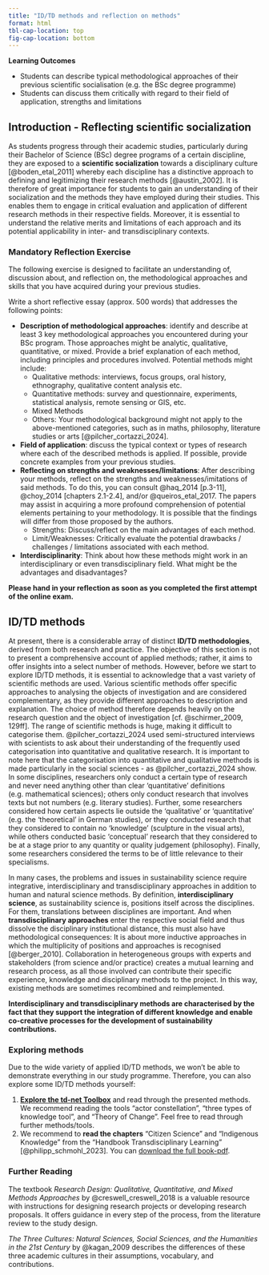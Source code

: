 ```yaml
---
title: "ID/TD methods and reflection on methods"
format: html
tbl-cap-location: top
fig-cap-location: bottom
---
```


::::: learning
::: learning-header
**Learning Outcomes**
:::

::: learning-body
-   Students can describe typical methodological approaches of their previous scientific socialisation (e.g. the BSc degree programme)
-   Students can discuss them critically with regard to their field of application, strengths and limitations
:::
:::::

## Introduction - Reflecting scientific socialization

As students progress through their academic studies, particularly during their Bachelor of Science (BSc) degree programs of a certain discipline, they are exposed to a **scientific socialization** towards a disciplinary culture [@boden_etal_2011] whereby each discipline has a distinctive approach to defining and legitimizing their research methods [@austin_2002]. It is therefore of great importance for students to gain an understanding of their socialization and the methods they have employed during their studies. This enables them to engage in critical evaluation and application of different research methods in their respective fields. Moreover, it is essential to understand the relative merits and limitations of each approach and its potential applicability in inter- and transdisciplinary contexts.

::: {.callout-tip collapse="false"}
### Mandatory Reflection Exercise

The following exercise is designed to facilitate an understanding of, discussion about, and reflection on, the methodological approaches and skills that you have acquired during your previous studies.

Write a short reflective essay (approx. 500 words) that addresses the following points:

-   **Description of methodological approaches**: identify and describe at least 3 key methodological approaches you encountered during your BSc program. Those approaches might be analytic, qualitative, quantitative, or mixed. Provide a brief explanation of each method, including principles and procedures involved. Potential methods might include:
    -   Qualitative methods: interviews, focus groups, oral history, ethnography, qualitative content analysis etc.
    -   Quantitative methods: survey and questionnaire, experiments, statistical analysis, remote sensing or GIS, etc.
    -   Mixed Methods
    -   Others: Your methodological background might not apply to the above-mentioned categories, such as in maths, philosophy, literature studies or arts [@pilcher_cortazzi_2024].
-   **Field of application**: discuss the typical context or types of research where each of the described methods is applied. If possible, provide concrete examples from your previous studies.
-   **Reflecting on strengths and weaknesses/limitations**: After describing your methods, reflect on the strengths and weaknesses/imitations of said methods. To do this, you can consult @haq_2014 \[p.3-11\], @choy_2014 [chapters 2.1-2.4], and/or @queiros_etal_2017. The papers may assist in acquiring a more profound comprehension of potential elements pertaining to your methodology. It is possible that the findings will differ from those proposed by the authors.
    -   Strengths: Discuss/reflect on the main advantages of each method.
    -   Limit/Weaknesses: Critically evaluate the potential drawbacks / challenges / limitations associated with each method.
-   **Interdisciplinarity**: Think about how these methods might work in an interdisciplinary or even transdisciplinary field. What might be the advantages and disadvantages?

**Please hand in your reflection as soon as you completed the first attempt of the online exam.**
:::

## ID/TD methods

At present, there is a considerable array of distinct **ID/TD methodologies**, derived from both research and practice. The objective of this section is not to present a comprehensive account of applied methods; rather, it aims to offer insights into a select number of methods. However, before we start to explore ID/TD methods, it is essential to acknowledge that a vast variety of scientific methods are used. Various scientific methods offer specific approaches to analysing the objects of investigation and are considered complementary, as they provide different approaches to description and explanation. The choice of method therefore depends heavily on the research question and the object of investigation [cf. @schirmer_2009, 129ff]. The range of scientific methods is huge, making it difficult to categorise them. @pilcher_cortazzi_2024 used semi-structured interviews with scientists to ask about their understanding of the frequently used categorisation into quantitative and qualitative research. It is important to note here that the categorisation into quantitative and qualitative methods is made particularly in the social sciences - as @pilcher_cortazzi_2024 show. In some disciplines, researchers only conduct a certain type of research and never need anything other than clear ‘quantitative’ definitions (e.g. mathematical sciences); others only conduct research that involves texts but not numbers (e.g. literary studies). Further, some researchers considered how certain aspects lie outside the ‘qualitative’ or ‘quantitative’ (e.g. the ‘theoretical’ in German studies), or they conducted research that they considered to contain no ‘knowledge’ (sculpture in the visual arts), while others conducted basic ‘conceptual’ research that they considered to be at a stage prior to any quantity or quality judgement (philosophy). Finally, some researchers considered the terms to be of little relevance to their specialisms.

In many cases, the problems and issues in sustainability science require integrative, interdisciplinary and transdisciplinary approaches in addition to human and natural science methods. By definition, **interdisciplinary science**, as sustainability science is, positions itself across the disciplines. For them, translations between disciplines are important. And when **transdisciplinary approaches** enter the respective social field and thus dissolve the disciplinary institutional distance, this must also have methodological consequences: It is about more inductive approaches in which the multiplicity of positions and approaches is recognised [@berger_2010]. Collaboration in heterogeneous groups with experts and stakeholders (from science and/or practice) creates a mutual learning and research process, as all those involved can contribute their specific experience, knowledge and disciplinary methods to the project. In this way, existing methods are sometimes recombined and reimplemented.

**Interdisciplinary and transdisciplinary methods are characterised by the fact that they support the integration of different knowledge and enable co-creative processes for the development of sustainability contributions.**

::: {.callout-note collapse="true"}
### Exploring methods

Due to the wide variety of applied ID/TD methods, we won’t be able to demonstrate everything in our study programme. Therefore, you can also explore some ID/TD methods yourself:

1.  [**Explore the td-net Toolbox**](https://naturalsciences.ch/co-producing-knowledge-explained/methods/td-net_toolbox) and read through the presented methods. We recommend reading the tools “actor constellation”, “three types of knowledge tool”, and “Theory of Change”. Feel free to read through further methods/tools.
2.  We recommend to **read the chapters** “Citizen Science” and “Indigenous Knowledge” from the “Handbook Transdisciplinary Learning” [@philipp_schmohl_2023]. You can [download the full book-pdf](https://www.degruyter.com/document/doi/10.1515/9783839463475/html?lang=en).
:::

::: {.callout-note collapse="true"}
### Further Reading

The textbook *Research Design: Qualitative, Quantitative, and Mixed Methods Approaches* by @creswell_creswell_2018 is a valuable resource with instructions for designing research projects or developing research proposals. It offers guidance in every step of the process, from the literature review to the study design.

*The Three Cultures: Natural Sciences, Social Sciences, and the Humanities in the 21st Century* by @kagan_2009 describes the differences of these three academic cultures in their assumptions, vocabulary, and contributions.
:::
